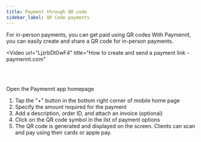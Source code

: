 ```yaml
---
title: Payment through QR code
sidebar_label: QR Code payments
---
```



For in-person payments, you can get paid using QR codes With Paymennt, you can easily create and share a QR code for in-person payments.

<Video
  url="LjzrbDt0wF4"
  title="How to create and send a payment link - paymennt.com"
></Video>

<br />
<br />

Open the Paymennt app homepage

1. Tap the "+" button in the bottom right corner of mobile home page
2. Specify the amount required for the payment
3. Add a description, order ID, and attach an invoice (optional)
4. Click on the QR code symbol in the list of payment options
5. The QR code is generated and displayed on the screen. Clients can scan and pay using their cards or apple pay.

